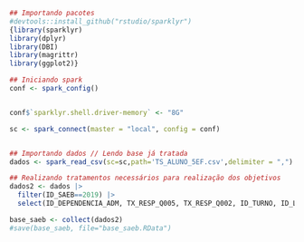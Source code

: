 
```r
## Importando pacotes
#devtools::install_github("rstudio/sparklyr")
{library(sparklyr)
library(dplyr)
library(DBI)
library(magrittr)
library(ggplot2)}

## Iniciando spark
conf <- spark_config()


conf$`sparklyr.shell.driver-memory` <- "8G"

sc <- spark_connect(master = "local", config = conf)


## Importando dados // Lendo base já tratada 
dados <- spark_read_csv(sc=sc,path='TS_ALUNO_5EF.csv',delimiter = ",")

## Realizando tratamentos necessários para realização dos objetivos
dados2 <- dados |> 
  filter(ID_SAEB==2019) |> 
  select(ID_DEPENDENCIA_ADM, TX_RESP_Q005, TX_RESP_Q002, ID_TURNO, ID_LOCALIZACAO, PROFICIENCIA_LP_SAEB, PROFICIENCIA_MT_SAEB)

base_saeb <- collect(dados2)
#save(base_saeb, file="base_saeb.RData")
```

